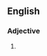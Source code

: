 ==English==

===Adjective===
{{en-adj|pos=[[wart]]s[[-]][[and]][[-]][[all]]|-}}

# {{alternative form of|warts and all}}